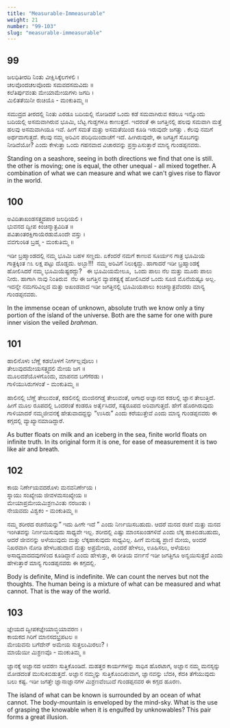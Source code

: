 ```yaml
---
title: "Measurable-Immeasurable"
weight: 21
number: "99-103"
slug: "measurable-immeasurable"
---
```


## 99

ಜಲಧಿತೀರದಿ ನಿಂತು ವೀಕ್ಷಿಸಿಕ್ಕೆಲಗಳಲಿ ।  
ಚಲವೊಂದಚಲವೊಂದು ಸಮವದಸಮವಿದು ॥  
ಕಲೆತಿರ್ಪುವಂತು ಮೇಯಾಮೇಯಗಳು ಜಗದಿ ।  
ಮಿಲಿತತೆಯಿನೀ ರುಚಿಯೊ - ಮಂಕುತಿಮ್ಮ ॥

ಸಮುದ್ರದ ತೀರದಲ್ಲಿ ನಿಂತು ಎರಡೂ ಬದಿಯಲ್ಲಿ ನೋಡಿದರೆ ಒಂದು ಕಡೆ ಸಮವಾಗಿರುವ ಕಡಲೂ ಇನ್ನೊಂದು ಬದಿಯಲ್ಲಿ ಅಸಮವಾಗಿರುವ ಭೂಮಿ, ಬೆಟ್ಟ ಗುಡ್ಡಗಳೂ ಕಾಣುತ್ತದೆ. ಇದರಂತೆ ಈ ಜಗತ್ತಿನಲ್ಲಿ ಹಲವು ಸಮವಾಗಿ ಮತ್ತೆ ಹಲವು ಅಸಮವಾಗಿಯೂ ಇವೆ. ಹೀಗೆ ಸಮತೆ ಮತ್ತು ಅಸಮತೆಯಿಂದ ಕೂಡಿ ಇರುವುದೇ ಜಗತ್ತು . ಕೆಲವು ನಮಗೆ ಅರ್ಥವಾಗುತ್ತದೆ. ಕೆಲವು ನಮ್ಮ ಅರಿವಿನ ಪರಿಧಿಯಿಂದಾಚೆಗೆ ಇದೆ. ಹೀಗಿರುವುದೇ, ಈ ಜಗತ್ತಿಗೆ ಸೊಬಗನ್ನು ನೀಡಿದೆಯೋ? ಎಂದು ಕೇಳುತ್ತಾ ಒಂದು ಗಹನವಾದ ವಿಚಾರವನ್ನು ಪ್ರಸ್ತಾಪಿಸುತ್ತಾರೆ ಮಾನ್ಯ ಗುಂಡಪ್ಪನವರು.

Standing on a seashore, seeing in both directions we find that one is still. the other is moving; one is equal, the other unequal - all mixed together. A combination of what we can measure and what we can't gives rise to flavor in the world.

## 100

ಅವಿದಿತಾಖಂಡಸತ್ತ್ವದಪಾರ ಜಲಧಿಯಲಿ ।  
ಭುವನದ ದ್ವೀಪ ಕಿಂಚಿನ್ಮಾತ್ರವಿದಿತ ॥  
ಪವಿತಾಂತರಕ್ಷಿಗಾಯೆರಡುಮೊಂದೇ ವಸ್ತು ।  
ವವಗುಂಠಿತ ಬ್ರಹ್ಮ - ಮಂಕುತಿಮ್ಮ ॥

ಇಡೀ ಬ್ರಹ್ಮಾಂಡದಲ್ಲಿ ನಮ್ಮ ಭೂಮಿ ಬಹಳ ಸಣ್ಣದು. ಏಕೆಂದರೆ ನಮಗೆ ಕಾಣುವ ಸೂರ್ಯನ ಗಾತ್ರ ಭೂಮಿಯ ಗಾತ್ರಕ್ಕಿಂತ ೧೩ ಲಕ್ಷ ಪಟ್ಟು ದೊಡ್ಡದು. ಅಬ್ಬಾ!!!  ನಮ್ಮ ಅರಿವಿಗೆ ನಿಲುಕ್ಕದ್ದು. ಹಾಗಾದರೆ ಇಡೀ ಬ್ರಹ್ಮಾಂಡಕ್ಕೆ ಹೋಲಿಸಿದರೆ ನಮ್ಮ ಭೂಮಿಯೆಷ್ಟರದ್ದು?   ಈ ಭೂಮಿಯಮೇಲೂ,  ಒಂದು ಪಾಲು ನೆಲ ಮತ್ತು ಮೂರು ಪಾಲು ನೀರು. ಹಾಗಾಗಿ ನಾವು ನಿಂತಿರುವ  ನೆಲ ಈ ಜಗತ್ತಿನ ವ್ಯಾಪಕತ್ವಕ್ಕೆ ಹೋಲಿಸಿದರೆ ಒಂದು ಸೂಜಿ ಮೊನೆಯಷ್ಟೂ ಅಲ್ಲ. ಇದನ್ನೇ ನಮಗರಿವಿಲ್ಲದ ಮತ್ತು ಅಖಂಡವಾದ ಇಡೀ ಜಗತ್ತಿನಲ್ಲಿ ಭೂಮಿಯಪಾಲು ಕಿಂಚಿನ್ಮಾತ್ರವೆಂದರು ಮಾನ್ಯ ಗುಂಡಪ್ಪನವರು.

In the immense ocean of unknown, absolute truth we know only a tiny portion of the island of the universe. Both are the same for one with pure inner vision the veiled _brahman_.

## 101

ಹಾಲಿನೊಳು ಬೆಣ್ಣೆ ಕಡಲೊಳಗೆ ನೀರ್ಗಲ್ಲವೊಲು ।  
ತೇಲುವುದಮೇಯಸತ್ತ್ವದಲಿ ಮೇಯ ಜಗ ॥  
ಮೂಲದಶೆಯೊಳಗೊಂದು, ಮಾಪನದ ಬಗೆಗೆರಡು ।  
ಗಾಳಿಯುಸಿರುಗಳಂತೆ - ಮಂಕುತಿಮ್ಮ ॥

ಹಾಲಿನಲ್ಲಿ ಬೆಣ್ಣೆ ತೇಲುವಂತೆ, ಕಡಲಿನಲ್ಲಿ ಮಂಜಿನಗಡ್ಡೆ ತೇಲುವಂತೆ, ಅಗಾಧ ಅಜ್ಞಾನದ ಕಡಲಲ್ಲಿ ಜ್ಞಾನ ತೇಲುತ್ತಿದೆ. ಹೀಗೆ ಮೂಲ ರೂಪದಲ್ಲಿ ಒಂದರಂತೆ ಕಂಡರೂ ಅರ್ತೈಸಿದರೆ, ಸತ್ಯರೂಪದ ಅರಿವಾಗುತ್ತದೆ. ಹೇಗೆ ಹೊರಗಿರುವುದು ಗಾಳಿಯಾದರೆ ನಮ್ಮಜೀವನಕ್ಕೆ ಹೇತುವಾದದ್ದನ್ನು “ಉಸಿರು” ಎಂದು ಕರೆಯುತ್ತೇವೆ ಎಂದು ಮಾನ್ಯ ಗುಂಡಪ್ಪನವರು ಈ ಕಗ್ಗದಲ್ಲಿ ವ್ಯಾಖ್ಯಾನಮಾಡಿದ್ದಾರೆ.

As butter floats on milk and an iceberg in the sea, finite world floats on infinite truth. In its original form it is one, for ease of measurement it is two like air and breath.

## 102

ಕಾಯ ನಿರ್ಣೇಯವದರೊಳು ಮನವನಿರ್ಣೇಯ ।  
ಸ್ನಾಯು ಸಂಖ್ಯೇಯ ಜೀವಳಮಸಂಖ್ಯೇಯ ॥  
ಮೇಯಾಪ್ರಮೇಯಮಿಶ್ರಣವಿಂತು ನರಜಂತು ।  
ನೇಯವದು ವಿಶ್ವಕಂ - ಮಂಕುತಿಮ್ಮ ॥

ನಮ್ಮ ಶರೀರದ ರಚನೆಯನ್ನು” ಇದು ಹೀಗೇ ಇದೆ ” ಎಂದು ನಿರ್ಣಯಿಸಬಹುದು. ಆದರೆ ಮನದ ರಚನೆ ಮತ್ತು ಮನದ ಇಂಗಿತವನ್ನು ನಿರ್ಣಯಿಸುವುದು ಸಾಧ್ಯವೇ ಇಲ್ಲ. ಶರೀದಲ್ಲಿ ಎಷ್ಟು ಮಾಂಸಖಂಡಗಳಿವೆ ಎಂದು ಲೆಕ್ಕ ಹಾಕಿಬಿಡಬಹುದು, ಆದರೆ ಜೀವನನ್ನು ಅಳೆಯುವುದು ಮತ್ತು ಲೆಕ್ಕಹಾಕುವುದು ಸಾಧ್ಯವಿಲ್ಲ. ಹೀಗೆ ಮನುಷ್ಯ ಪ್ರಾಣಿ ಮೇಯ, ಅಂದರೆ ನಿಖರವಾಗಿ ನೋಡಿ ಹೇಳಬಹುದಾದ ಮತ್ತು ಅಪ್ರಮೇಯ, ಎಂದರೆ ಹೇಳಲು, ಊಹಿಸಲು, ಅಳೆಯಲು ಅಸಾಧ್ಯವಾದದವುಗಳಿಂದ ಕೂಡಿದ್ದಾನೆ ಎಂದು ಹೇಳುತ್ತಾ, ಈ ರೀತಿಯ ವರ್ಣನೆ ಇಡೀ ಜಗತ್ತಿಗೂ ಅನ್ವಯಿಸುತ್ತದೆ ಎಂದು ಹೇಳುತ್ತಾರೆ ಮಾನ್ಯ ಗುಂಡಪ್ಪನವರು ಈ ಕಗ್ಗದಲ್ಲಿ.

Body is definite, Mind is indefinite. We can count the nerves but not the thoughts. The human being is a mixture of what can be measured and what cannot. That is the way of the world.

## 103

ಜ್ಞೇಯದ ದ್ವೀಪಕಜ್ಞೇಯಾಬ್ಧಿಯಾವರಣ ।  
ಕಾಯಕದ ಗಿರಿಗೆ ಮಾನಸದಭ್ರಪಟಲ ॥  
ಮೇಯವನು ಬಗೆದೇನ್ ಅಮೇಯ ಸುತ್ತಲುಮಿರಲು? ।  
ಮಾಯೆಯೀ ಮಿಶ್ರಣವೊ - ಮಂಕುತಿಮ್ಮ ॥

ಜ್ಞಾನಕ್ಕೆ ಅಜ್ಞಾನದ ಆವರಣ ಸುತ್ತಿಕೊಂಡಿದೆ. ಮಹತ್ತರ ಕಾರ್ಯಗಳನ್ನು ಸಾಧಿಸ ಹೊರಟಾಗ, ಅಜ್ಞಾನ ನಮ್ಮ ಮನಸ್ಸನ್ನು ಮೋಡದಂತೆ ಮುಸುಕಿಬಿಡುತ್ತದೆ. ಅಜ್ಞಾನ ನಮ್ಮನ್ನು ಸುತ್ತಿಕೊಂದಿರುವಾಗ, ಜ್ಞಾನವನ್ನು ಬೆದಕಿ, ಕೆದಕಿ ತೆಗೆಯುವುದು ಬಲು ಕಷ್ಟ. ಇಡೀ ಜಗತ್ತೇ ಜ್ಞಾನಾಜ್ಞಾನಗಳ ಮಿಶ್ರಣವೆಂಬುದೆ ಗುಂಡಪ್ಪನವರ ಈ ಕಗ್ಗದ ಹೂರಣ.

The island of what can be known is surrounded by an ocean of what cannot. The body-mountain is enveloped by the mind-sky. What is the use of grasping the knowable when it is engulfed by unknowables? This pair forms a great illusion.
